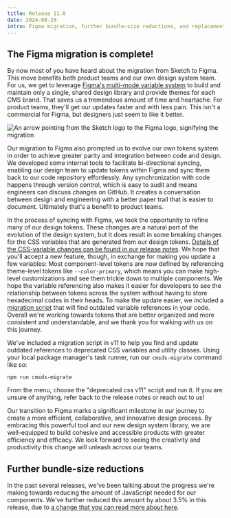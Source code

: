 ```yaml
---
title: Release 11.0
date: 2024-08-20
intro: Figma migration, further bundle-size reductions, and replacement of privacy settings dialog
---
```



## The Figma migration is complete!

By now most of you have heard about the migration from Sketch to Figma. This move benefits both product teams and our own design system team. For us, we get to leverage [Figma's  multi-mode variable system](https://help.figma.com/hc/en-us/articles/15343816063383-Modes-for-variables) to build and maintain only a single, shared design library and provide themes for each CMS brand. That saves us a tremendous amount of time and heartache. For product teams, they'll get our updates faster and with less pain. This isn't a commercial for Figma, but designers just seem to like it better.

<div className="ds-u-text-align--center ds-u-margin-top--3">
  <img
    src={sketchToFigmaImg}
    className="ds-u-display--inline-block ds-u-radius"
    alt="An arrow pointing from the Sketch logo to the Figma logo, signifying the migration"
  />
</div>

Our migration to Figma also prompted us to evolve our own tokens system in order to achieve greater parity and integration between code and design. We developed some internal tools to facilitate bi-directional syncing, enabling our design team to update tokens within Figma and sync them back to our code repository effortlessly. Any synchronization with code happens through version control, which is easy to audit and means engineers can discuss changes on GitHub. It creates a conversation between design and engineering with a better paper trail that is easier to document. Ultimately that's a benefit to product teams.

In the process of syncing with Figma, we took the opportunity to refine many of our design tokens. These changes are a natural part of the evolution of the design system, but it does result in some breaking changes for the CSS variables that are generated from our design tokens. [Details of the CSS-variable changes can be found in our release notes](https://github.com/CMSgov/design-system/releases/tag/%40cmsgov%2Fdesign-system%4011.0.0). We hope that you'll accept a new feature, though, in exchange for making you update a few variables: Most component-level tokens are now defined by referencing theme-level tokens like `--color-primary`, which means you can make high-level customizations and see them trickle down to multiple components. We hope the variable referencing also makes it easier for developers to see the relationship between tokens across the system without having to store hexadecimal codes in their heads. To make the update easier, we included a [migration script](#migration-script-instructions) that will find outdated variable references in your code. Overall we're working towards tokens that are better organized and more consistent and understandable, and we thank you for walking with us on this journey.

<Alert heading="Running the migration script" id="migration-script-instructions">

  We've included a migration script in v11 to help you find and update outdated references to deprecated CSS variables and utility classes. Using your local package manager's task runner, run our `cmsds-migrate` command like so:

  ```
  npm run cmsds-migrate
  ```

  From the menu, choose the "deprecated css v11" script and run it. If you are unsure of anything, refer back to the release notes or reach out to us!

</Alert>

Our transition to Figma marks a significant milestone in our journey to create a more efficient, collaborative, and innovative design process. By embracing this powerful tool and our new design system library, we are well-equipped to build cohesive and accessible products with greater efficiency and efficacy. We look forward to seeing the creativity and productivity this change will unleash across our teams.

## Further bundle-size reductions

In the past several releases, we've been talking about the progress we're making towards reducing the amount of JavaScript needed for our components. We've further reduced this amount by about 3.5% in this release, due to [a change that you can read more about here](https://github.com/CMSgov/design-system/pull/2996).
